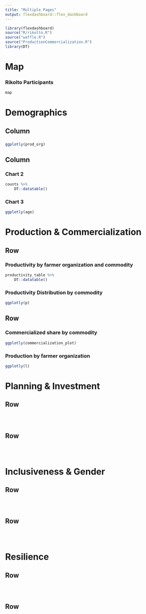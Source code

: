 ```yaml
---
title: "Multiple Pages"
output: flexdashboard::flex_dashboard
---
```



```r
library(flexdashboard)
source("R/rikolto.R")
source("waffle.R")
source("ProductionCommercialization.R")
library(DT)
```


Map
=====================================  
 
### Rikolto Participants
    
```r
map
```

Demographics 
=====================================     
    
Column {data-width=600}
-------------------------------------
    
### 
    
```r
ggplotly(prod_org)
```
   
Column {data-width=400}
-------------------------------------
   
### Chart 2

```r
counts %>% 
    DT::datatable()
```   
 
### Chart 3
    
```r
ggplotly(age)
```


Production & Commercialization {data-orientation=rows}
=====================================     
   
Row 
-------------------------------------

### Productivity by farmer organization and commodity

```r
productivity_table %>% 
    DT::datatable()
```

### Productivity Distribution by commodity

```r
ggplotly(p)
```

Row 
-------------------------------------
   
### Commercialized share by commodity

```r
ggplotly(commercialization_plot)
```   
    
### Production by farmer organization 

```r
ggplotly(l)
```

Planning & Investment {data-orientation=rows}
=====================================     
   
Row {data-height=800}
-------------------------------------

###

```r

```

###

```r

```

Row {data-height=200}
-------------------------------------
   
### 

```r

```   
    
### 

```r

```

Inclusiveness & Gender {data-orientation=rows}
=====================================     
   
Row {data-height=800}
-------------------------------------

###

```r

```

###

```r

```

Row {data-height=200}
-------------------------------------
   
### 

```r

```   
    
### 

```r

```

Resilience {data-orientation=rows}
=====================================     
   
Row {data-height=800}
-------------------------------------

###

```r

```

###

```r

```

Row {data-height=200}
-------------------------------------
   
### 

```r

```   
    
### 

```r

```
